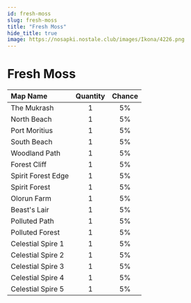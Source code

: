 ```yaml
---
id: fresh-moss
slug: fresh-moss
title: "Fresh Moss"
hide_title: true
image: https://nosapki.nostale.club/images/Ikona/4226.png
---
```



# <ItemIcon iconId="4226" height="32"/> Fresh Moss
|Map Name|Quantity|Chance|
|:--|:-:|:-:|
|The Mukrash|1|5%|
|North Beach|1|5%|
|Port Moritius|1|5%|
|South Beach|1|5%|
|Woodland Path|1|5%|
|Forest Cliff|1|5%|
|Spirit Forest Edge|1|5%|
|Spirit Forest|1|5%|
|Olorun Farm|1|5%|
|Beast's Lair|1|5%|
|Polluted Path|1|5%|
|Polluted Forest|1|5%|
|Celestial Spire 1|1|5%|
|Celestial Spire 2|1|5%|
|Celestial Spire 3|1|5%|
|Celestial Spire 4|1|5%|
|Celestial Spire 5|1|5%|

